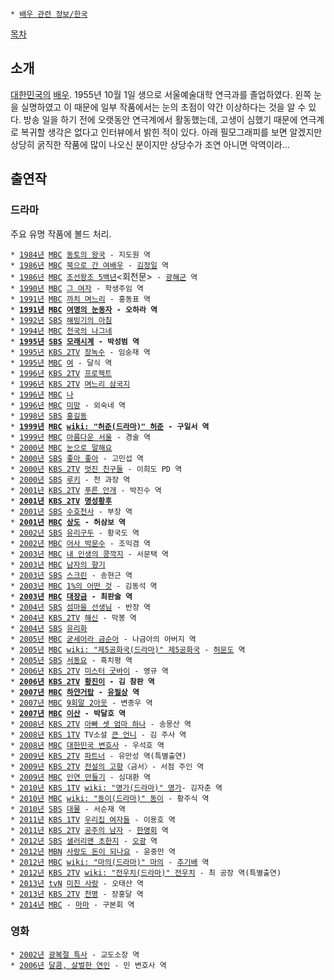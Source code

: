  * [[배우 관련 정보/한국]]

[[목차]]
== 소개 ==
[[대한민국]]의 [[배우]]. 1955년 10월 1일 생으로 서울예술대학 연극과를 졸업하였다. 왼쪽 눈을 실명하였고 이 때문에 일부 작품에서는 눈의 초점이 약간 이상하다는 것을 알 수 있다.
방송 일을 하기 전에 오랫동안 연극계에서 활동했는데, 고생이 심했기 때문에 연극계로 복귀할 생각은 없다고 인터뷰에서 밝힌 적이 있다.
아래 필모그래피를 보면 알겠지만 상당히 굵직한 작품에 많이 나오신 분이지만 상당수가 조연 아니면 악역이라...

== 출연작 ==
=== 드라마 ===
주요 유명 작품에 볼드 처리.
 * [[1984년]] [[문화방송|MBC]] [[동토의 왕국]] - 지도원 역
 * [[1986년]] [[문화방송|MBC]] [[북으로 간 여배우]] - [[김정일]] 역
 * [[1986년]] [[문화방송|MBC]] [[조선왕조 5백년]]<회천문> - [[광해군]] 역
 * [[1990년]] [[문화방송|MBC]] [[그 여자]] - 학생주임 역
 * [[1991년]] [[문화방송|MBC]] [[까치 며느리]] - 홍동표 역
 * '''[[1991년]] [[문화방송|MBC]] [[여명의 눈동자]] - 오하라 역'''
 * [[1992년]] [[SBS]] [[해빙기의 아침]]
 * [[1994년]] [[문화방송|MBC]] [[천국의 나그네]]
 * '''[[1995년]] [[SBS]] [[모래시계]] - 박성범 역'''
 * [[1995년]] [[KBS 2TV]] [[장녹수]] - 임숭재 역
 * [[1995년]] [[문화방송|MBC]] [[여]] - 달식 역
 * [[1996년]] [[KBS 2TV]] [[프로젝트]]
 * [[1996년]] [[KBS 2TV]] [[며느리 삼국지]]  
 * [[1996년]] [[문화방송|MBC]] [[나]] 
 * [[1996년]] [[문화방송|MBC]] [[미망]] - 외숙네 역 
 * [[1998년]] [[SBS]] [[홍길동]] 
 * '''[[1999년]] [[MBC]] [[wiki: "허준(드라마)" 허준]] - 구일서 역'''
 * [[1999년]] [[문화방송|MBC]] [[아름다운 서울]] - 경술 역
 * [[2000년]] [[문화방송|MBC]] [[눈으로 말해요]] 
 * [[2000년]] [[SBS]] [[좋아 좋아]] - 고민섭 역
 * [[2000년]] [[KBS 2TV]] [[멋진 친구들]] - 이희도 PD 역
 * [[2000년]] [[SBS]] [[루키]] - 천 과장 역
 * [[2001년]] [[KBS 2TV]] [[푸른 안개]] - 박진수 역 
 * '''[[2001년]] [[KBS 2TV]] [[명성황후(드라마)|명성황후]]''' 
 * [[2001년]] [[SBS]] [[수호천사]] - 부장 역
 * '''[[2001년]] [[문화방송|MBC]] [[상도]] - 허삼보 역'''
 * [[2002년]] [[SBS]] [[유리구두]] - 황국도 역
 * [[2002년]] [[문화방송|MBC]] [[어사 박문수]] - 조익겸 역
 * [[2003년]] [[문화방송|MBC]] [[내 인생의 콩깍지]] - 서문택 역
 * [[2003년]] [[문화방송|MBC]] [[남자의 향기]] 
 * [[2003년]] [[SBS]] [[스크린 (드라마)|스크린]] - 송현근 역
 * [[2003년]] [[문화방송|MBC]] [[1%의 어떤 것]] - 김동석 역
 * '''[[2003년]] [[문화방송|MBC]] [[대장금]] - 최판술 역'''
 * [[2004년]] [[SBS]] [[섬마을 선생님]] - 반장 역
 * [[2004년]] [[KBS 2TV]] [[해신]] - 막봉 역
 * [[2004년]] [[SBS]] [[유리화]] 
 * [[2005년]] [[문화방송|MBC]] [[굳세어라 금순아]] - 나금아의 아버지 역
 * [[2005년]] [[문화방송|MBC]] [[wiki: "제5공화국(드라마)" 제5공화국]] - [[허문도]] 역
 * [[2005년]] [[SBS]] [[서동요(드라마)|서동요]] - 흑치평 역
 * [[2006년]] [[KBS 2TV]] [[미스터 굿바이]] - 영규 역
 * '''[[2006년]] [[KBS 2TV]] [[황진이]] - 김 참판 역'''
 * '''[[2007년]] [[문화방송|MBC]] [[하얀거탑]] - [[유필상]] 역'''
 * [[2007년]] [[문화방송|MBC]] [[9회말 2아웃]] - 변종우 역
 * '''[[2007년]] [[문화방송|MBC]] [[이산]] - 박달호 역'''
 * [[2008년]] [[KBS 2TV]] [[아빠 셋 엄마 하나]] - 송몽산 역
 * [[2008년]] [[KBS 1TV]] TV소설 [[큰 언니]] - 김 주사 역
 * [[2008년]] [[문화방송|MBC]] [[대한민국 변호사]] - 우석호 역
 * [[2009년]] [[KBS 2TV]] [[파트너]] - 유만성 역(특별출연)
 * [[2009년]] [[KBS 2TV]] [[전설의 고향]]〈금서〉- 서점 주인 역
 * [[2009년]] [[MBC]] [[인연 만들기]] - 심대환 역
 * [[2010년]] [[KBS 1TV]] [[wiki: "명가(드라마)" 명가]]- 김자춘 역
 * [[2010년]] [[문화방송|MBC]] [[wiki: "동이(드라마)" 동이]] - 황주식 역
 * [[2010년]] [[SBS]] [[대물(드라마)|대물]] - 서순재 역
 * [[2011년]] [[KBS 1TV]] [[우리집 여자들]] - 이용호 역
 * [[2011년]] [[KBS 2TV]] [[공주의 남자]] - [[한명회]] 역
 * [[2012년]] [[SBS]] [[샐러리맨 초한지]] - [[오광]] 역
 * [[2012년]] [[MBN]] [[사랑도 돈이 되나요]] - 윤중만 역
 * [[2012년]] [[문화방송|MBC]] [[wiki: "마의(드라마)" 마의]] - [[추기배]] 역
 * [[2012년]] [[KBS 2TV]] [[wiki: "전우치(드라마)" 전우치]] - 최 공장 역(특별출연)
 * [[2013년]] [[tvN]] [[미친 사랑]] - 오태산 역
 * [[2013년]] [[KBS 2TV]] [[천명]] - 장홍달 역
 * [[2014년]] [[문화방송|MBC]] - [[마마(MBC)|마마]] - 구본회 역

=== 영화 ===
 * [[2002년]] [[광복절 특사]] - 교도소장 역
 * [[2006년]] [[달콤, 살벌한 연인]] - 민 변호사 역
